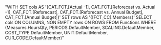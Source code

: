 "WITH SET cols AS '{CAT_FCT.[Actual -1], CAT_FCT.[Reforecast vs. Actual -1], CAT_FCT.[Reforecast], CAT_FCT.[Reforecast vs. Annual Budget], CAT_FCT.[Annual Budget]}'
          SET rows AS '{[FCT_CC].Members}'
SELECT cols ON COLUMNS,
             NON EMPTY rows ON ROWS
FROM Functions
WHERE (Measures.HoursQty, PERIODS.DefaultMember, SCALING.DefaultMember, COST_TYPE.DefaultMember, UNIT.DefaultMember, CUR_CODE.DefaultMember)"
